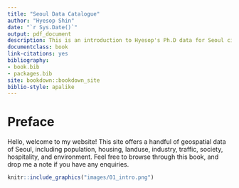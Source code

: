 ```yaml
--- 
title: "Seoul Data Catalogue"
author: "Hyesop Shin"
date: "`r Sys.Date()`"
output: pdf_document
description: This is an introduction to Hyesop's Ph.D data for Seoul city.
documentclass: book
link-citations: yes
bibliography:
- book.bib
- packages.bib
site: bookdown::bookdown_site
biblio-style: apalike
---
```

# Preface {-}
Hello, welcome to my website! This site offers a handful of geospatial data of Seoul, including population,
housing, landuse, industry, traffic, society, hospitality, and environment. Feel free to browse through
this book, and drop me a note if you have any enquiries.
```r
knitr::include_graphics("images/01_intro.png")
```